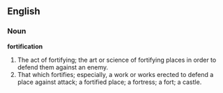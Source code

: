 ==English==

===Noun===

'''fortification'''

#The act of fortifying; the art or science of fortifying places in order to defend them against an enemy.
#That which fortifies; especially, a work or works erected to defend a place against attack; a fortified place; a fortress; a fort; a castle.